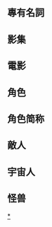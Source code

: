 {{CGroupH|name=Ultraman|desc=-{zh-hant:超人力霸王;zh-hk:超人;zh-tw:超人力霸王;zh-hans:奥特曼;zh-mo:超人;}-}}<noinclude>[[Category:ACG公共轉換組模板|{{SUBPAGENAME}}]][[Category:超人力霸王系列|*]]

==專有名詞==
</noinclude>
{{CItem|zh-hant:超人力霸王;zh-tw:超人力霸王;zh-hans:奥特曼;|original=ウルトラマン}}
{{CItem|zh-hant:超人力霸王;zh-tw:超人力霸王;zh-hans:奥特曼;|original=ウルトラマン}}
{{CI|original=ウルトラマン|1=奥特曼=>zh-hk:超人;}}
{{CI|original=ウルトラマン|1=奥特曼=>zh-mo:超人;}}
{{CI|original=ウルトラマン|1=超人力霸王=>zh-hk:超人;}}
{{CI|original=ウルトラマン|1=超人力霸王=>zh-mo:超人;}}
{{CItem|zh-hans:奥特系列;zh-hk:超人系列;zh-tw:超人力霸王系列;|original=ウルトラシリーズ}}
{{CItem|zh-hans:光之国;zh-hk:光之國;zh-tw:光之國;|original=光の国}}
{{CItem|zh-hans:奥特之星;zh-hant:超人之星;|original=ウルトラの星}}
{{CItem|original=Plasma Spark Tower|zh-tw:離子閃耀塔;zh-cn:等离子火花塔}}
{{CItem|zh-cn:美塔领域;zh-hk:美加領域;zh-tw:美塔領域}}
{{CItem|zh-hant:百萬格鬥儀;zh-hans:千兆格斗仪}}
<noinclude>

==影集==
</noinclude>
{{CItem|zh-hans:奥特Q;zh-hk:地球保衛戰;zh-tw:超異象之謎;|original=ウルトラQ}}
{{CItem|zh-cn:归来的奥特曼; zh-tw:歸來的超人; zh-hk:超人歷險記;|original=帰ってきたウルトラマン}}
{{CItem|zh-hk:歸來的超人;zh-cn:归来的奥特曼;zh-tw:歸來的超人;|original=帰ってきたウルトラマン}}
{{CItem|zh-hans:梦比优斯·奥特曼外传 希卡利传奇; zh-tw:超人力霸王梅比斯外傳 希卡利傳奇; zh-hk:超人梅比斯外傳 光明傳奇;}}
{{CItem|zh-hans:哈奴曼与七个奥特曼; zh-tw:猴王大戰七超人; zh-hk:猴王大戰七超人;}}
{{CItem|zh-hans:猴王大战11奥特曼; zh-tw:猴王大戰11超人; zh-hk:猴王大戰11超人;}}
{{CItem|zh-hans:奥特银河大怪兽之战;zh-hant:超級銀河大怪獸格鬥}}
{{CItem|zh-cn:高斯奥特曼：日月第一击;zh-tw:超人力霸王高斯 第一次接觸;}}
{{CItem|zh-cn:欧布奧特曼：原生之初;zh-hk:超人Orb THE ORIGIN SAGA;}}
{{CItem|zh-hk:超人Zero THE CHRONICLE;zh-cn:赛罗奥特曼：英雄传;}}
{{CItem|zh-tw:超人力霸王歐布 THE CHRONICLE;zh-cn:欧布奥特曼：英雄传;}}
{{CItem|zh-tw:超人力霸王 新世代 CHRONICLE;zh-cn:奥特英雄：新生代英雄传;}}
{{CItem|zh-hk:超人CHRONICLE ZERO&GEED ;zh-cn:奥特英雄传：赛罗与捷德;}}
{{CItem|zh-tw:超級銀河格鬥;zh-cn:奥特银河格斗;}}
{{CItem|zh-tw:超人力霸王 年代記Z 英雄旅程;zh-cn:奥特英雄传泽塔 英雄之路;}}
<noinclude>

==電影==
</noinclude>
{{CItem|zh-hans:奈克斯特·奥特曼;zh-tw:超人力霸王THE NEXT;zh-hk:超人強勢出擊;|original=ULTRAMAN}}
{{CItem|zh-hk:超人X大電影 我們的超人來了;zh-tw:劇場版超人力霸王X來了！我們的超人力霸王;zh-hans:剧场版艾克斯奥特曼：来了！我们的奥特曼;|original=劇場版 ウルトラマンX きたぞ! われらのウルトラマン}}
{{CItem|zh-cn:梦比优斯奥特曼&奥特兄弟; zh-tw:超人力霸王梅比斯&超人兄弟世紀之戰; zh-hk:超人梅比斯&超人兄弟世紀之戰;|original=ウルトラマンメビウス&ウルトラ兄弟}}
{{CItem|zh-hans:宇宙英雄之超银河传说 THE MOVIE; zh-hk:超人大怪獸格鬥: 超銀河傳說; zh-tw:超人力霸王：怪獸大戰爭超銀河傳說;}}
{{CItem|zh-hans:大决戰!超人力霸王8兄弟; zh-tw:大決戰!超人力霸王8兄弟; zh-hk:大決戰!超人8兄弟;}}
<noinclude>

==角色==
</noinclude>
{{CItem|zh-hans:初代奥特曼; zh-tw:初代超人力霸王; zh-hk:超人吉田|original=ウルトラマン}}
{{CItem|zh-hk:超人佐菲;zh-tw:超人力霸王佐菲;zh-hans:佐菲·奥特曼;zh-mo:超人佐菲;}}
{{CItem|zh-hk:七星俠;zh-tw:超人七號;zh-hans:赛文·奥特曼;zh-mo:七星俠;|original=ウルトラセブン}}
{{CItem|zh-hant:超人力霸王七號; zh-hans:赛文·奥特曼;zh-hk:超人七星侠}}
{{CItem|zh-hk:七星俠X;zh-tw:超人七號X;zh-hans:赛文X·奥特曼;zh-mo:七星俠X;}}
{{CItem|zh-hant:太空历奇;zh-cn:奥特船长;}}
{{CItem|zh-hk:超人阿鄉;zh-tw:超人力霸王傑克;zh-hans:杰克·奥特曼;zh-mo:超人阿鄉;}}
{{CItem|zh-hk:超人積克;zh-tw:超人力霸王傑克;zh-hans:杰克·奥特曼;zh-mo:超人積克;}}
{{CItem|zh-hk:超人Ace;zh-tw:超人力霸王衛司;zh-hans:艾斯·奥特曼;zh-mo:超人Ace;}}
{{CItem|zh-hk:超人之父;zh-tw:超人力霸王之父;zh-hans:奥特之父;zh-mo:超人之父;}}
{{CItem|zh-hk:超人太郎;zh-tw:超人力霸王太郎;zh-hans:泰罗·奥特曼;zh-mo:超人太郎;}}
{{CItem|zh-hk:超人之母;zh-tw:超人力霸王之母;zh-hans:奥特之母;zh-mo:超人之母;}}
{{CItem|zh-hk:超人尼奧;zh-tw:超人力霸王雷歐;zh-hans:雷欧·奥特曼;zh-mo:超人尼奧;}}
{{CItem|zh-hk:超人王;zh-tw:超人力霸王尊王;zh-hans:奥特之王;zh-mo:超人王;}}
{{CItem|zh-hk:超人喬尼斯;zh-tw:超人力霸王喬尼斯;zh-hans:乔尼亚斯·奥特曼;zh-mo:超人喬尼斯;}}
{{CItem|zh-hans:史考特·奥特曼;zh-hk:超人史考特;zh-tw:超人力霸王史考特;}}
{{CItem|zh-hans:察克·奥特曼;zh-hk:超人察克;zh-tw:超人力霸王察克;}}
{{CItem|zh-hans:贝斯·奥特曼;zh-hk:女超人貝斯;zh-tw:女超人力霸王貝絲;}}
{{CItem|zh-hk:超人G;zh-tw:超人力霸王葛雷;zh-hans:葛雷·奥特曼;zh-mo:超人G;}}
{{CItem|zh-hans:帕瓦特·奥特曼;zh-hk:超人Powered;zh-tw:超人力霸王帕瓦德;}}
{{CItem|zh-hk:超人80;zh-tw:超人力霸王80;zh-hans:爱迪·奥特曼;zh-mo:超人80;}}
{{CItem|zh-hk:超人尼奧斯;zh-hans:奈欧斯·奥特曼;zh-tw:超人力霸王涅歐斯;}}
{{CItem|zh-hk:七星俠21;zh-tw:超人七號21;zh-hans:赛文21·奥特曼;zh-mo:七星俠21;}}
{{CItem|zh-hans:博伊·奥特曼;zh-hk:超人男孩;zh-tw:超人力霸王男孩;}}
{{CItem|zh-hans:皮克特·奥特曼;zh-hk:超人皮克特;zh-tw:超人力霸王皮克特;}}
{{CItem|zh-hk:超人謝亞斯;zh-hans:哉阿斯·奥特曼;zh-tw:超人力霸王傑斯;}}
{{CItem|zh-hk:牙刷超人;zh-hans:哉阿斯·奥特曼;zh-tw:超人力霸王傑斯;}}
{{CItem|zh-hk:超人迪加;zh-tw:超人力霸王迪卡;zh-hans:迪迦·奥特曼;zh-mo:超人迪加;}}
{{CItem|zh-hk:超人帝拿;zh-tw:超人力霸王帝納;zh-hans:戴拿·奥特曼;zh-mo:超人帝拿;}}
{{CItem|zh-hk:超人佳亞;zh-tw:超人力霸王蓋亞;zh-hans:盖亚·奥特曼;zh-mo:超人佳亞;}}
{{CItem|zh-hk:超人亞古魯;zh-hans:阿古茹·奥特曼;zh-tw:超人力霸王亞格;}}
{{CItem|zh-hk:超人高斯;zh-tw:超人力霸王高斯;zh-hans:高斯·奥特曼;zh-mo:超人高斯;}}
{{CItem|zh-hant:超人力霸王納克斯;zh-hk:超人力斯;zh-tw:超人力霸王納克斯;zh-hans:奈克瑟斯·奥特曼;zh-mo:超人力斯;}}
{{CItem|zh-hk:超人The Next;zh-hans:奈克斯特·奥特曼;zh-tw:超人力霸王The Next;}}
{{CItem|zh-hk:超人麥斯;zh-tw:超人力霸王馬克斯;zh-hans:麦克斯·奥特曼;zh-mo:超人麥斯;}}
{{CItem|zh-hans:杰诺·奥特曼;zh-hk:超人杰諾;zh-tw:超人力霸王杰諾;}}
{{CItem|zh-hk:超人梅比斯;zh-tw:超人力霸王梅比斯;zh-hans:梦比优斯·奥特曼;zh-mo:超人梅比斯;}}
{{CItem|zh-hans:希卡利·奥特曼;zh-hk:超人光明;zh-tw:超人力霸王希卡利;}}
{{CItem|zh-hk:超人Zero;zh-hans:赛罗·奥特曼;zh-tw:超人力霸王傑洛;}}
{{CItem|zh-hans:杰斯提斯·奥特曼;zh-hk:超人傑斯;zh-tw:超人力霸王正義;}}
{{CItem|zh-hans:雷杰多·奥特曼;zh-hk:超人雷震;zh-tw:超人力霸王雷傑;}}
{{CItem|zh-hans:诺亚·奥特曼;zh-hk:超人諾亞;zh-tw:超人力霸王諾亞;}}
{{CItem|zh-hans:纳伊斯·奥特曼;zh-hk:超人那爾斯;zh-tw:超人力霸王耐斯;}}
{{CItem|zh-hans:赛迦·奥特曼; zh-tw:超人力霸王傳奇; zh-hk:超人傳奇;}}
{{CItem|zh-hans:银河·奥特曼; zh-tw:超人力霸王銀河; zh-hk:超人銀河;}}
{{CItem|zh-hans:维克特利·奥特曼; zh-tw:超人力霸王勝利; zh-hk:超人勝利;}}
{{CItem|zh-hans:银河維克特利·奥特曼; zh-tw:超人力霸王銀河勝利; zh-hk:超人銀河勝利;}}
{{CItem|zh-hk:超人X;zh-tw:超人力霸王X;zh-hans:艾克斯·奥特曼;}}
{{CItem|zh-hans:欧布·奥特曼; zh-tw:超人力霸王Orb; zh-hk:超人Orb;}}
{{CItem|zh-hans:捷德·奥特曼; zh-tw:超人力霸王Geed; zh-hk:超人Geed;}}
{{CItem|zh:超人力霸王羅布; zh-cn:罗布奥特曼;zh-hk:超人R/B;zh-tw:超人力霸王羅布;}}
{{CItem|zh:超人力霸王大河; zh-cn:泰迦奥特曼;zh-hk:超人泰迦;zh-tw:超人力霸王大河;}}
{{CItem|zh:超人力霸王Z;zh-cn:泽塔奥特曼;zh-hk:超人Z;zh-tw:超人力霸王Z;}}
{{CItem|zh-hant:飛鳥真;zh-hans:飞鸟信}}
{{CItem|zh-tw:超人力霸王雷克洛斯;zh-cn:雷古洛思奥特曼}}
{{CItem|zh-cn:奥特黑暗杀手;zh-tw:力霸黑暗殺手}}
<noinclude>

==角色简称==
</noinclude>
{{CItem|zh-hans:初代; zh-tw:初代; zh-hk:吉田}}
{{CItem|zh-hk:七星俠;zh-tw:七號;zh-hans:赛文;zh-mo:七星俠;}}
{{CItem|zh-hk:七星俠X;zh-tw:七號X;zh-hans:赛文X;zh-mo:七星俠X;}}
{{CItem|zh-hk:阿鄉;zh-tw:傑克;zh-hans:杰克;zh-mo:阿鄉;}}
{{CItem|zh-hk:積克;zh-tw:傑克;zh-hans:杰克;zh-mo:積克;}}
{{CItem|zh-hk:Ace;zh-tw:衛司;zh-hans:艾斯;zh-mo:Ace;}}
{{CItem|zh-hk:太郎;zh-tw:太郎;zh-hans:泰罗;zh-mo:太郎;}}
{{CItem|zh-hk:尼奧;zh-tw:雷歐;zh-hans:雷欧;zh-mo:尼奧;}}
{{CItem|zh-hk:阿士多拉;zh-tw:阿斯特拉;zh-hans:阿斯特拉}}
{{CItem|zh-hk:超人王;zh-tw:尊王;zh-hans:奥特之王;zh-mo:超人王;}}
{{CItem|zh-hk:80; zh-tw:80; zh-hans:爱迪;}}
{{CItem|zh-hk:喬尼斯;zh-tw:喬尼斯;zh-hans:乔尼亚斯;zh-mo:喬尼斯;}}
{{CItem|zh-hans:艾雷克;zh-hk:艾雷克;zh-tw:艾利克;}}
{{CItem|zh-hans:埃米亚;zh-hk:埃米亞;zh-tw:亞米;}}
{{CItem|zh-hans:贝斯;zh-hk:貝斯;zh-tw:貝絲;}}
{{CItem|zh-hk:力王;zh-tw:力王;zh-hans:帕瓦特;zh-mo:力王;}}
{{CItem|zh-hk:尤利亞;zh-hans:尤莉安;zh-tw:尤莉安;}}
{{CItem|zh-hk:尼奧斯;zh-hans:奈欧斯;zh-tw:涅歐斯;}}
{{CItem|zh-hk:七星俠21;zh-tw:七號21;zh-hans:赛文21;zh-mo:七星俠21;}}
{{CItem|zh-hans:博伊;zh-hk:男孩;zh-tw:男孩;}}
{{CItem|zh-hk:謝亞斯;zh-hans:哉阿斯;zh-tw:傑斯;}}
{{CItem|zh-hk:牙刷超人;zh-hans:哉阿斯;zh-tw:傑斯;}}
{{CItem|zh-hk:迪加;zh-tw:迪卡;zh-hans:迪迦;zh-mo:迪加;}}
{{CItem|zh-hk:帝拿;zh-tw:帝納;zh-hans:戴拿;zh-mo:帝拿;}}
{{CItem|zh-hk:佳亞;zh-tw:蓋亞;zh-hans:盖亚;zh-mo:佳亞;}}
{{CItem|zh-hk:亞古魯;zh-hans:阿古茹;zh-tw:亞格;}}
{{CItem|zh-hk:高斯;zh-tw:高斯;zh-hans:高斯;zh-mo:高斯;}}
{{CItem|zh-hk:力斯;zh-tw:納克斯; zh-hans:奈克瑟斯;}}
{{CItem|zh-hk:Next;zh-hans:奈克斯特;zh-tw:Next;}}
{{CItem|zh-hk:麥斯;zh-tw:馬克斯;zh-hans:麦克斯;zh-mo:麥斯;}}
{{CItem|zh-hk:梅比斯;zh-tw:梅比斯;zh-hans:梦比优斯;zh-mo:梅比斯;}}
{{CItem|zh-hans:希卡利;zh-hk:光明;zh-tw:希卡利;}}
{{CItem|zh-hk:Zero;zh-hans:赛罗;zh-tw:傑洛;}}
{{CItem|zh-hans:杰斯提斯;zh-hk:傑斯;zh-tw:正義;}}
{{CItem|zh-hans:雷杰多;zh-hk:雷震;zh-tw:雷傑;}}
{{CItem|zh-hans:纳伊斯;zh-hk:那爾斯;zh-tw:耐斯;}}
{{CItem|zh-hans:赛迦; zh-tw:傳奇; zh-hk:傳奇;}}
{{CItem|zh-hans:维克特利; zh-tw:勝利; zh-hk:勝利;}}
{{CItem|zh-hans:银河維克特利; zh-tw:銀河勝利; zh-hk:銀河勝利;}}
{{CItem|zh-hk:Zero;zh-hans:赛罗;zh-tw:傑洛;}}
{{CItem|zh-cn:奥特兄弟; zh-tw:超人兄弟; zh-hk:超人兄弟;}}
{{CItem|zh-hant:札古拉;zh-cn:伽古拉;}}
{{CItem|zh-hant:特雷基亞;zh-hans:托雷基亚}}
{{CItem|zh-hant:《X》;zh-hans:《艾克斯》}}
{{CItem|zh-hant:Orb;zh-hans:欧布}}
{{CItem|zh-hant:Geed;zh-hans:捷德;}}
{{CItem|zh-cn:罗布;zh-hk:R/B;zh-tw:羅布}}
{{CItem|zh:大河; zh-cn:泰迦;zh-hk:泰迦;zh-tw:大河;}}
{{CItem|zh-hant:《Z》;zh-hans:《泽塔》;zh-tw:《傑特》}}
{{CItem|zh-tw:雷克洛斯;zh-cn:雷古洛思}}
{{CItem|zh-cn:特利迦;zh-hk:Trigger;zh-tw:特利卡}}
<noinclude>

==敵人==
</noinclude>{{CItem|zh-hans:冒牌奥特曼; zh-tw:偽冒超人力霸王; zh-hk:假超人;|original=にせウルトラマン}}
{{CItem|zh-hans:冒牌赛文;zh-hk:假七號;zh-tw:偽冒七號;}}
{{CItem|zh-hans:艾斯机器人;zh-hk:機械超人Ace;zh-tw:衛司機器人;}}
{{CItem|zh-hans:冒牌阿斯特拉;zh-hk:假阿士多拉;zh-tw:偽冒阿斯多拉;}}
{{CItem|zh-hans:冒牌乔尼斯;zh-hk:假喬尼斯;zh-tw:偽冒喬尼斯;}}
{{CItem|zh-hans:妄想赛文;zh-hk:妄想七星俠;zh-tw:妄想七號）;}}
{{CItem|zh-hans:影子·奥特曼;zh-hk:影子超人;zh-tw:超人力霸王影子;}}
{{CItem|zh-hans:邪恶迪迦;zh-hk:邪惡迪加;zh-tw:邪惡迪卡;}}
{{CItem|zh-hans:卡蜜拉;zh-hk:卡美拉;zh-tw:卡蜜拉;}}
{{CItem|zh-hans:希特拉;zh-hk:希特拉;zh-tw:希特拉;}}
{{CItem|zh-hans:达拉姆;zh-hk:達林;zh-tw:達拉姆;}}
{{CItem|zh-hans:冒牌戴拿;zh-hk:假帝拿;zh-tw:偽冒帝納;}}
{{CItem|zh-hans:人造戴拿;zh-hk:人造帝拿;zh-tw:提拉諾伊德;}}
{{CItem|zh-hans:变形戴拿;zh-hk:變形帝拿;zh-tw:塞爾加諾伊德;}}
{{CItem|zh-hans:冒牌盖亚;zh-hk:假佳亞;zh-tw:偽冒蓋亞;}}
{{CItem|zh-hans:冒牌阿古茹;zh-hk:假亞古魯;zh-tw:偽冒亞格;}}
{{CItem|zh-hans:幻影阿古茹;zh-hk:幻影亞古魯;zh-tw:幻影亞格;}}
{{CItem|zh-hans:冒牌高斯;zh-hk:假高斯;zh-tw:偽冒高斯;}}
{{CItem|zh-hans:卡欧斯·奥特曼;zh-hk:卡奧斯超人;zh-tw:混沌超人;}}
{{CItem|zh-hans:冒牌爱迪;zh-hk:假超人80;zh-tw:偽冒超人80;}}
{{CItem|zh-hans:冒牌梦比优斯;zh-hk:假梅比斯;zh-tw:偽冒梅比斯;}}
{{CItem|zh-hans:冒牌猎手骑士剑;zh-hk:假蓝武士;zh-tw:偽冒茲爾基;}}
{{CItem|zh-hans:贝利亚·奥特曼;zh-hk:超人貝利爾;zh-tw:超人力霸王貝利爾;}}
{{CItem|zh-hans:贝利亚;zh-hk:貝利爾;zh-tw:貝利爾;}}
{{CItem|zh-hans:黑暗艾克斯;zh-hant:黑暗X}}
<noinclude>

==宇宙人==
</noinclude>
{{CItem|zh-hans:杰顿; zh-hant:絕頓; zh-tw:積頓|original=ゼットン星人}}
{{CItem|zh-hans:梅特隆星人; zh-hant:美特隆星人|original=メトロン星人}}
{{CItem|zh-hans:嘎次星人; zh-hant:加茲星人|original=ガッツ星人}}
{{CItem|zh-hans:伽古拉斯·伽古拉; zh-hant:札古拉斯·札古拉|original=ジャグラス・ジャグラー}}
{{CItem|zh-hant:艾達爾加;zh-hans:艾塔尔加}}
<noinclude>

==怪兽==
</noinclude>
{{CItem|zh-hans:哥莫拉; zh-hant:哥摩拉|original=ゴモラ}}
{{CItem|zh-hans:庞敦; zh-hant:邦頓|original=キングパンドン}}
{{CItem|zh-hans:格斯拉; zh-hant:給斯拉|original=ゲスラ}}
{{CItem|zh-hans:古敦; zh-hant:古頓|original=グドン}}
{{CItem|zh-hant:紅王;zh-cn:雷德王}}
{{CItem|zh-hant:布魯通;zh-cn:布鲁顿}}
{{CItem|zh-hant:金古喬;zh-cn:金古桥}}
<noinclude>
</noinclude>{{CGroupF}}